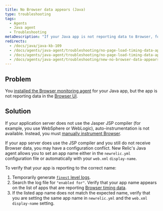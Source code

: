 ```yaml
---
title: No Browser data appears (Java)
type: troubleshooting
tags:
  - Agents
  - Java agent
  - Troubleshooting
metaDescription: "If your Java app is not reporting data to Browser, follow these troubleshooting steps."
redirects:
  - /docs/java/java-kb-109
  - /docs/agents/java-agent/troubleshooting/no-page-load-timing-data-appears
  - /docs/agents/java-agent/troubleshooting/no-page-load-timing-data-appears-java
  - /docs/agents/java-agent/troubleshooting/new-no-browser-data-appears-java
---
```


## Problem

You [installed the Browser monitoring agent](/docs/browser/new-relic-browser/installation/install-new-relic-browser-agent) for your Java app, but the app is not reporting data in the [Browser UI](/docs/browser/new-relic-browser/getting-started/browser-overview-page-website-performance-summary).

## Solution

If your application server does not use the Jasper JSP compiler (for example, you use WebSphere or WebLogic), auto-instrumentation is not available. Instead, you must [manually instrument Browser](/docs/java/page-load-timing-in-java#manual_instrumentation).

If your app server does use the JSP compiler and you still do not receive Browser data, you may have a configuration conflict. New Relic's Java agent allows you to set an app name either in the `newrelic.yml` configuration file or automatically with your `web.xml` `display-name`.

To verify that your app is reporting to the correct name:

1. Temporarily generate [`finest` level logs](/docs/agents/java-agent/troubleshooting/generating-logs-troubleshooting).
2. Search the log file for `"enabled for"`. Verify that your app name appears on the list of apps that are reporting [Browser timing data](/docs/agents/java-agent/instrumentation/page-load-timing-java).
3. If the listed app name does not match the expected name, verify that you are setting the same app name in `newrelic.yml` and the `web.xml` `display-name` setting.
